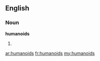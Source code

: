 ==English==

===Noun===
'''humanoids'''

# {{plural of|[[humanoid]]}}

[[ar:humanoids]]
[[fr:humanoids]]
[[my:humanoids]]